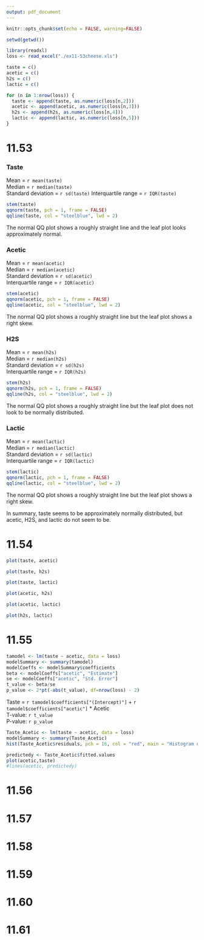 ```yaml
---
output: pdf_document
---
```


```r
knitr::opts_chunk$set(echo = FALSE, warning=FALSE)
```


```r
setwd(getwd())

library(readxl)
loss <- read_excel("./ex11-53cheese.xls")

taste = c()
acetic = c()
h2s = c()
lactic = c()

for (n in 1:nrow(loss)) {
  taste <- append(taste, as.numeric(loss[n,2]))
  acetic <- append(acetic, as.numeric(loss[n,3]))
  h2s <- append(h2s, as.numeric(loss[n,4]))
  lactic <- append(lactic, as.numeric(loss[n,5]))
}


```

# 11.53

### Taste  
Mean = `r mean(taste)`  
Median = `r median(taste)`  
Standard deviation = `r sd(taste)` 
Interquartile range = `r IQR(taste)`
```r
stem(taste)
qqnorm(taste, pch = 1, frame = FALSE)
qqline(taste, col = "steelblue", lwd = 2)
```

The normal QQ plot shows a roughly straight line and the leaf plot looks approximately normal.  

### Acetic
Mean = `r mean(acetic)`   
Median = `r median(acetic)`  
Standard deviation = `r sd(acetic)`  
Interquartile range = `r IQR(acetic)`  
```r
stem(acetic)
qqnorm(acetic, pch = 1, frame = FALSE)
qqline(acetic, col = "steelblue", lwd = 2)
```

The normal QQ plot shows a roughly straight line but the leaf plot shows a right skew.


### H2S
Mean = `r mean(h2s)`   
Median = `r median(h2s)`  
Standard deviation = `r sd(h2s)`  
Interquartile range = `r IQR(h2s)`  
```r
stem(h2s)
qqnorm(h2s, pch = 1, frame = FALSE)
qqline(h2s, col = "steelblue", lwd = 2)
```

The normal QQ plot shows a roughly straight line but the leaf plot does not look to be normally distributed.



### Lactic
Mean = `r mean(lactic)`   
Median = `r median(lactic)`  
Standard deviation = `r sd(lactic)`  
Interquartile range = `r IQR(lactic)`  
```r
stem(lactic)
qqnorm(lactic, pch = 1, frame = FALSE)
qqline(lactic, col = "steelblue", lwd = 2)
```

The normal QQ plot shows a roughly straight line but the leaf plot shows a right skew.  

In summary, taste seems to be approximately normally distributed, but acetic, H2S, and lactic do not seem to be.  





# 11.54

```r
plot(taste, acetic)
```


```r
plot(taste, h2s)
```


```r
plot(taste, lactic)
```


```r
plot(acetic, h2s)

```


```r
plot(acetic, lactic)
```


```r
plot(h2s, lactic)
```








# 11.55
```r
tamodel <- lm(taste ~ acetic, data = loss)
modelSummary <- summary(tamodel)
modelCoeffs <- modelSummary$coefficients
beta <- modelCoeffs["acetic", "Estimate"]
se <- modelCoeffs["acetic", "Std. Error"]
t_value <- beta/se
p_value <- 2*pt(-abs(t_value), df=nrow(loss) - 2)
```
Taste = `r tamodel$coefficients["(Intercept)"]` + `r tamodel$coefficients["acetic"]` * Acetic  
T-value: `r t_value`  
P-value: `r p_value`  

```r
Taste_Acetic <- lm(taste ~ acetic, data = loss)
modelSummary <- summary(Taste_Acetic)
hist(Taste_Acetic$residuals, pch = 16, col = "red", main = "Histogram of Residuals")

predictedy <- Taste_Acetic$fitted.values
plot(acetic,taste)
#lines(acetic, predictedy)
```

# 11.56
# 11.57
# 11.58
# 11.59
# 11.60
# 11.61




